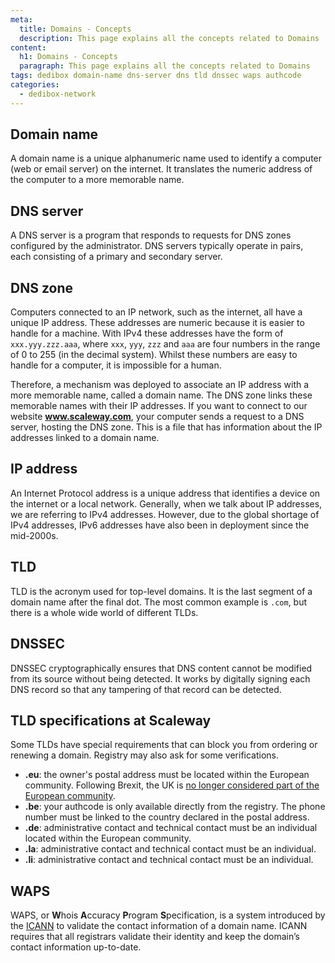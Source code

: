 ```yaml
---
meta:
  title: Domains - Concepts
  description: This page explains all the concepts related to Domains
content:
  h1: Domains - Concepts
  paragraph: This page explains all the concepts related to Domains
tags: dedibox domain-name dns-server dns tld dnssec waps authcode 
categories:
  - dedibox-network
---
```


## Domain name

A domain name is a unique alphanumeric name used to identify a computer (web or email server) on the internet. It translates the numeric address of the computer to a more memorable name.

## DNS server

A DNS server is a program that responds to requests for DNS zones configured by the administrator. DNS servers typically operate in pairs, each consisting of a primary and secondary server.

## DNS zone

Computers connected to an IP network, such as the internet, all have a unique IP address.
These addresses are numeric because it is easier to handle for a machine. With IPv4 these addresses have the form of `xxx.yyy.zzz.aaa`, where `xxx`, `yyy`, `zzz` and `aaa` are four numbers in the range of 0 to 255 (in the decimal system). Whilst these numbers are easy to handle for a computer, it is impossible for a human.

Therefore, a mechanism was deployed to associate an IP address with a more memorable name, called a domain name.
The DNS zone links these memorable names with their IP addresses.
If you want to connect to our website **www.scaleway.com**, your computer sends a request to a DNS server, hosting the DNS zone.
This is a file that has information about the IP addresses linked to a domain name.

## IP address

An Internet Protocol address is a unique address that identifies a device on the internet or a local network. Generally, when we talk about IP addresses, we are referring to IPv4 addresses. However, due to the global shortage of IPv4 addresses, IPv6 addresses have also been in deployment since the mid-2000s.

## TLD 

TLD is the acronym used for top-level domains. It is the last segment of a domain name after the final dot. The most common example is `.com`, but there is a whole wide world of different TLDs.

## DNSSEC

DNSSEC cryptographically ensures that DNS content cannot be modified from its source without being detected. It works by digitally signing each DNS record so that any tampering of that record can be detected.

## TLD specifications at Scaleway

Some TLDs have special requirements that can block you from ordering or renewing a domain. Registry may also ask for some verifications.

- **.eu**: the owner's postal address must be located within the European community. Following Brexit, the UK is [no longer considered part of the European community](https://eurid.eu/en/register-a-eu-domain/brexit-notice/).
- **.be**: your authcode is only available directly from the registry. The phone number must be linked to the country declared in the postal address.
- **.de**: administrative contact and technical contact must be an individual located within the European community.
- **.la**: administrative contact and technical contact must be an individual.
- **.li**: administrative contact and technical contact must be an individual.

## WAPS

WAPS, or **W**hois **A**ccuracy **P**rogram **S**pecification, is a system introduced by the [ICANN](https://www.icann.org/) to validate the contact information of a domain name. ICANN requires that all registrars validate their identity and keep the domain’s contact information up-to-date.